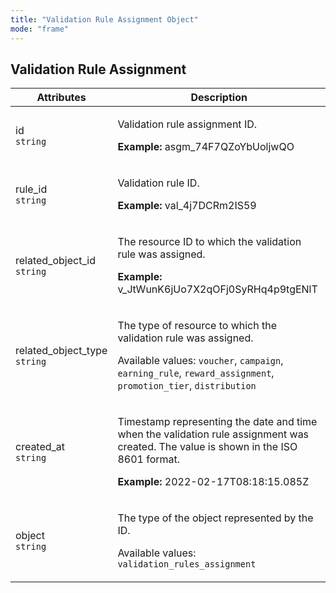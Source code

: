 ```yaml
---
title: "Validation Rule Assignment Object"
mode: "frame"
---
```


<div class="prose custom-html">

<h2 id="validation-rule-assignment">Validation Rule Assignment</h2>
<table>
  <thead>
    <tr>
      <th>Attributes</th>
      <th>Description</th>
    </tr>
  </thead>
  <tbody>
    <tr>
      <td>
        <p>
          id
          <br />
          <code>string</code>
        </p>
      </td>
      <td>
        <p>Validation rule assignment ID.</p>
        <p>
          <strong>Example:</strong>
          asgm_74F7QZoYbUoljwQO
        </p>
      </td>
    </tr>
    <tr>
      <td>
        <p>
          rule_id
          <br />
          <code>string</code>
        </p>
      </td>
      <td>
        <p>Validation rule ID.</p>
        <p>
          <strong>Example:</strong>
          val_4j7DCRm2IS59
        </p>
      </td>
    </tr>
    <tr>
      <td>
        <p>
          related_object_id
          <br />
          <code>string</code>
        </p>
      </td>
      <td>
        <p>The resource ID to which the validation rule was assigned.</p>
        <p>
          <strong>Example:</strong>
          v_JtWunK6jUo7X2qOFj0SyRHq4p9tgENlT
        </p>
      </td>
    </tr>
    <tr>
      <td>
        <p>
          related_object_type
          <br />
          <code>string</code>
        </p>
      </td>
      <td>
        <p>The type of resource to which the validation rule was assigned.</p>
        <p>
          Available values:
          <code>voucher</code>,
          <code>campaign</code>,
          <code>earning_rule</code>,
          <code>reward_assignment</code>,
          <code>promotion_tier</code>,
          <code>distribution</code>
        </p>
      </td>
    </tr>
    <tr>
      <td>
        <p>
          created_at
          <br />
          <code>string</code>
        </p>
      </td>
      <td>
        <p>Timestamp representing the date and time when the validation rule assignment was created. The value is shown in the ISO 8601 format.</p>
        <p>
          <strong>Example:</strong>
          2022-02-17T08:18:15.085Z
        </p>
      </td>
    </tr>
    <tr>
      <td>
        <p>
          object
          <br />
          <code>string</code>
        </p>
      </td>
      <td>
        <p>The type of the object represented by the ID.</p>
        <p>
          Available values:
          <code>validation_rules_assignment</code>
        </p>
      </td>
    </tr>
  </tbody>
</table>

</div>